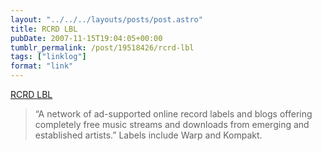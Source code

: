 ```yaml
---
layout: "../../../layouts/posts/post.astro"
title: RCRD LBL
pubDate: 2007-11-15T19:04:05+00:00
tumblr_permalink: /post/19518426/rcrd-lbl
tags: ["linklog"]
format: "link"
---
```


[RCRD LBL][1]

> &ldquo;A network of ad-supported online record labels and blogs offering completely free music streams and downloads from emerging and established artists.&rdquo; Labels include Warp and Kompakt.

[1]: http://rcrdlbl.com/
